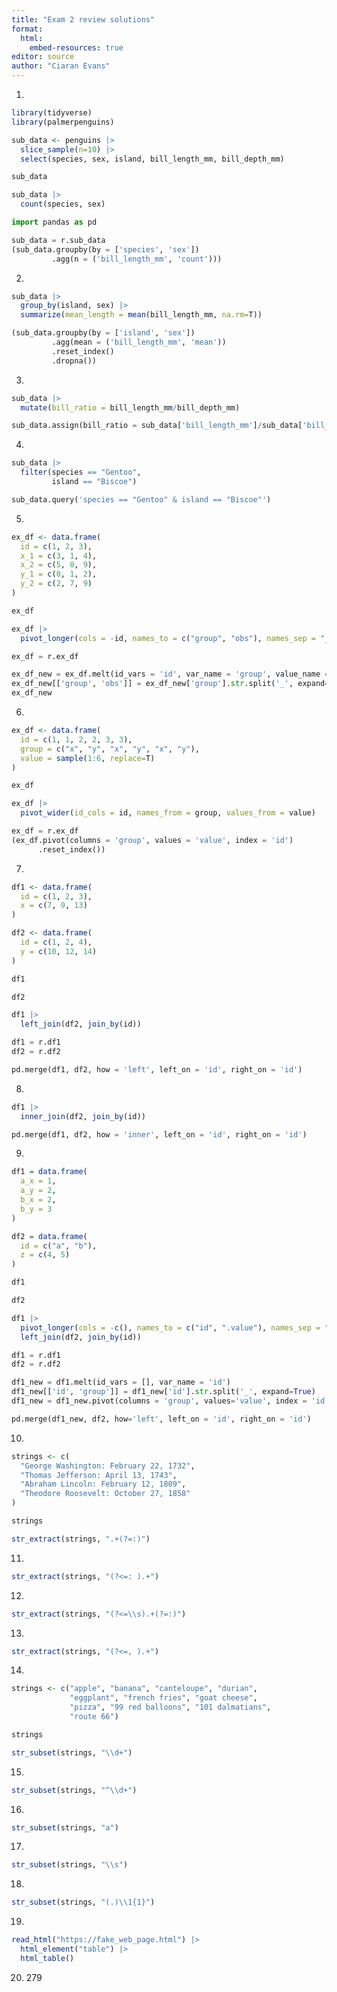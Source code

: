 ```yaml
---
title: "Exam 2 review solutions"
format: 
  html:
    embed-resources: true
editor: source
author: "Ciaran Evans"
---
```



1. 

```r
library(tidyverse)
library(palmerpenguins)

sub_data <- penguins |>
  slice_sample(n=10) |>
  select(species, sex, island, bill_length_mm, bill_depth_mm)
```

```r
sub_data

sub_data |>
  count(species, sex)
```

```python
import pandas as pd

sub_data = r.sub_data
(sub_data.groupby(by = ['species', 'sex'])
         .agg(n = ('bill_length_mm', 'count')))
```


2.

```r
sub_data |>
  group_by(island, sex) |>
  summarize(mean_length = mean(bill_length_mm, na.rm=T))
```

```python
(sub_data.groupby(by = ['island', 'sex'])
         .agg(mean = ('bill_length_mm', 'mean'))
         .reset_index()
         .dropna())
```


3.

```r
sub_data |>
  mutate(bill_ratio = bill_length_mm/bill_depth_mm)
```

```python
sub_data.assign(bill_ratio = sub_data['bill_length_mm']/sub_data['bill_depth_mm'])
```


4.

```r
sub_data |>
  filter(species == "Gentoo", 
         island == "Biscoe")
```

```python
sub_data.query('species == "Gentoo" & island == "Biscoe"')
```


5.

```r
ex_df <- data.frame(
  id = c(1, 2, 3),
  x_1 = c(3, 1, 4),
  x_2 = c(5, 8, 9),
  y_1 = c(0, 1, 2),
  y_2 = c(2, 7, 9)
)

ex_df
```

```r
ex_df |>
  pivot_longer(cols = -id, names_to = c("group", "obs"), names_sep = "_")
```

```python
ex_df = r.ex_df

ex_df_new = ex_df.melt(id_vars = 'id', var_name = 'group', value_name = 'value')
ex_df_new[['group', 'obs']] = ex_df_new['group'].str.split('_', expand=True)
ex_df_new
```



6.

```r
ex_df <- data.frame(
  id = c(1, 1, 2, 2, 3, 3),
  group = c("x", "y", "x", "y", "x", "y"),
  value = sample(1:6, replace=T)
)

ex_df
```

```r
ex_df |>
  pivot_wider(id_cols = id, names_from = group, values_from = value)
```

```python
ex_df = r.ex_df
(ex_df.pivot(columns = 'group', values = 'value', index = 'id')
      .reset_index())
```



7.

```r
df1 <- data.frame(
  id = c(1, 2, 3),
  x = c(7, 9, 13)
)

df2 <- data.frame(
  id = c(1, 2, 4),
  y = c(10, 12, 14)
)
```

```r
df1

df2
```

```r
df1 |>
  left_join(df2, join_by(id))
```

```python
df1 = r.df1
df2 = r.df2

pd.merge(df1, df2, how = 'left', left_on = 'id', right_on = 'id')
```



8.

```r
df1 |>
  inner_join(df2, join_by(id))
```

```python
pd.merge(df1, df2, how = 'inner', left_on = 'id', right_on = 'id')
```

9.

```r
df1 = data.frame(
  a_x = 1,
  a_y = 2,
  b_x = 2,
  b_y = 3
)

df2 = data.frame(
  id = c("a", "b"),
  z = c(4, 5)
)
```

```r
df1

df2
```

```r
df1 |> 
  pivot_longer(cols = -c(), names_to = c("id", ".value"), names_sep = "_") |>
  left_join(df2, join_by(id))
```

```python
df1 = r.df1
df2 = r.df2

df1_new = df1.melt(id_vars = [], var_name = 'id')
df1_new[['id', 'group']] = df1_new['id'].str.split('_', expand=True)
df1_new = df1_new.pivot(columns = 'group', values='value', index = 'id').reset_index()

pd.merge(df1_new, df2, how='left', left_on = 'id', right_on = 'id')
```



10.

```r
strings <- c(
  "George Washington: February 22, 1732",
  "Thomas Jefferson: April 13, 1743",
  "Abraham Lincoln: February 12, 1809",
  "Theodore Roosevelt: October 27, 1858"
)

strings
```

```r
str_extract(strings, ".+(?=:)")
```

11.

```r
str_extract(strings, "(?<=: ).+")
```

12.

```r
str_extract(strings, "(?<=\\s).+(?=:)")
```

13.

```r
str_extract(strings, "(?<=, ).+")
```


14.

```r
strings <- c("apple", "banana", "canteloupe", "durian",
             "eggplant", "french fries", "goat cheese",
             "pizza", "99 red balloons", "101 dalmatians",
             "route 66")
```

```r
strings
```

```r
str_subset(strings, "\\d+")
```


15.

```r
str_subset(strings, "^\\d+")
```


16.

```r
str_subset(strings, "a")
```

17.

```r
str_subset(strings, "\\s")
```


18.

```r
str_subset(strings, "(.)\\1{1}")
```

19.

```r
read_html("https://fake_web_page.html") |>
  html_element("table") |>
  html_table()
```

20. 279

